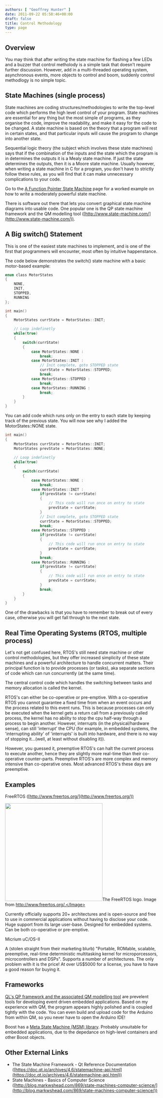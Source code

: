 ```yaml
---
authors: [ "Geoffrey Hunter" ]
date: 2011-09-22 05:58:46+00:00
draft: false
title: Control Methodology
type: page
---
```



## Overview

You may think that after writing the state machine for flashing a few LEDs and a buzzer that control metholody is a simple task that doesn't require further discussion. However, add in a multi-threaded operating system, asynchronous events, more objects to control and boom, suddenly control methodlogy is no simple topic.

## State Machines (single process)

State machines are coding structures/methodologies to write the top-level code which performs the high level control of your program. State machines are essential for any thing but the most simple of programs, as they organise the code, improve the readability, and make it easy for the code to be changed. A state machine is based on the theory that a program will rest in certain states, and that particular inputs will cause the program to change into another state.

Sequential logic theory (the subject which involves these state machines) says that if the combination of the inputs and the state which the program is in determines the outputs it is a Mealy state machine. If just the state determines the outputs, then it is a Moore state machine. Usually however, when writing a state machine in C for a program, you don't have to strictly follow these rules, as you will find that it can make unnecessary complications to your code.

Go to the [A Function Pointer State Machine](/programming/general/control-methodology/a-function-pointer-based-state-machine/) page for a worked example on how to write a moderately powerful state machine.

There is software out there that lets you convert graphical state machine diagrams into usable code. One popular one is the QP state machine framework and the QM modelling tool ([http://www.state-machine.com/](http://www.state-machine.com/)).

## A Big switch() Statement

This is one of the easiest state machines to implement, and is one of the first that programmers will encounter, most often by intuitive happenstance.

The code below demonstrates the switch() state machine with a basic motor-based example:

```c
enum class MotorStates
{
    NONE,
    INIT,
    STOPPED,
    RUNNING
};

int main()
{
    MotorStates currState = MotorStates::INIT;

    // Loop indefinetly
    while(true)
    {
        switch(currState)
        {
            case MotorStates::NONE :
                break;
            case MotorStates::INIT :
                // Init complete, goto STOPPED state
                currState = MotorStates::STOPPED;
                break;
            case MotorStates::STOPPED :
                break;
            case MotorStates::RUNNING :
                break;
        }
    }
}
```

You can add code which runs only on the entry to each state by keeping track of the previous state. You will now see why I added the MotorStates::NONE state.

```c    
int main()
{
    MotorStates currState = MotorStates::INIT;
    MotorStates prevState = MotorStates::NONE;
    
    // Loop indefinetly
    while(true)
    {
        switch(currState)
        {
            case MotorStates::NONE :
                break;
            case MotorStates::INIT :
                if(prevState != currState)
                {
                    // This code will run once on entry to state
                    prevState = currState;
                }
                // Init complete, goto STOPPED state
                currState = MotorStates::STOPPED;
                break;
            case MotorStates::STOPPED :
                if(prevState != currState)
                {
                    // This code will run once on entry to state
                    prevState = currState;
                }
                break;
            case MotorStates::RUNNING :
                if(prevState != currState)
                {
                    // This code will run once on entry to state
                    prevState = currState;
                }
                break;
        }
    }
}
```

One of the drawbacks is that you have to remember to break out of every case, otherwise you will get fall through to the next state.

## Real Time Operating Systems (RTOS, multiple process)

Let's not get confused here, RTOS's still need state machine or other control methodologies, but they offer increased simplicity of these state machines and a powerful architecture to handle concurrent matters. Their principal function is to provide processes (or tasks), aka separate sections of code which can run concurrently (at the same time).

The central control code which handles the switching between tasks and memory allocation is called the kernel.

RTOS's can either be co-operative or pre-emptive. With a co-operative RTOS you cannot guarantee a fixed time from when an event occurs and the process related to this event runs. This is because processes can only be executed when the kernel gets a return call from a previously called process, the kernel has no ability to stop the cpu half-way through a process to begin another. However, interrupts (in the physical/hardware sense), can still 'interrupt' the CPU (for example, in embedded systems, the 'interrupting ability' of 'interrupts' is built into hardware, and there is no way of stopping it...(well, at least without disabling it)).

However, you guessed it, preemptive RTOS's can halt the current process to execute another, hence they are slightly more real-time than their co-operative counter-parts. Preemptive RTOS's are more complex and memory intensive than co-operative ones. Most advanced RTOS's these days are preemptive.

## Examples

FreeRTOS ([http://www.freertos.org/](http://www.freertos.org/))


<Image src={freertos_logo} width="320px">The FreeRTOS logo. Image from http://www.freertos.org/.</Image>

Currently officially supports 20+ architectures and is open-source and free to use in commercial applications without having to disclose your code. Huge support from its large user-base. Designed for embedded systems. Can be both co-operative or pre-emptive.

Micrium uC/OS-II

A (stolen straight from their marketing blurb) "Portable, ROMable, scalable, preemptive, real-time deterministic multitasking kernel for microporcessors, microcontrollers and DSPs". Supports a number of architectures. The only problem with it is the price! At over US$5000 for a license, you have to have a good reason for buying it.

## Frameworks

[QL's QP framework and the associated QM modelling tool](http://www.state-machine.com/) are prevelent tools for developing event driven embedded applications. Based on my experience with QM, the program appears highly polished and is coupled tightly with the code. You can even build and upload code for the Arduino from within QM, so you never have to open the Arduino IDE!

Boost has a [Meta State Machine (MSM) library](http://www.boost.org/doc/libs/1_55_0/libs/msm/doc/HTML/index.html). Probably unsuitable for embedded applications, due to the depedance on high-level containers and other Boost objects.

## Other External Links

* The State Machine Framework - Qt Reference Documentation ([https://doc.qt.io/archives/4.6/statemachine-api.html](https://doc.qt.io/archives/4.6/statemachine-api.html))
* State Machines - Basics of Computer Science ([http://blog.markwshead.com/869/state-machines-computer-science/](http://blog.markwshead.com/869/state-machines-computer-science/))

